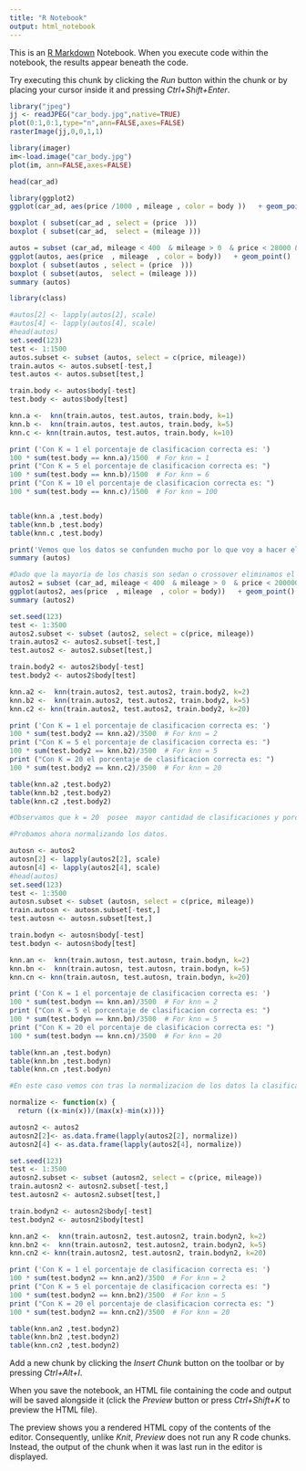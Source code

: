 ---
title: "R Notebook"
output: html_notebook
---

This is an [R Markdown](http://rmarkdown.rstudio.com) Notebook. When you execute code within the notebook, the results appear beneath the code. 

Try executing this chunk by clicking the *Run* button within the chunk or by placing your cursor inside it and pressing *Ctrl+Shift+Enter*. 

```{r}
library("jpeg")
jj <- readJPEG("car_body.jpg",native=TRUE)
plot(0:1,0:1,type="n",ann=FALSE,axes=FALSE)
rasterImage(jj,0,0,1,1)

```

```{r}
library(imager)
im<-load.image("car_body.jpg")
plot(im, ann=FALSE,axes=FALSE)
```

```{r}
head(car_ad)
```

```{r}
library(ggplot2)
ggplot(car_ad, aes(price /1000 , mileage , color = body ))   + geom_point() 
```

```{r}
boxplot ( subset(car_ad , select = (price  )))
boxplot ( subset(car_ad,  select = (mileage )))

```

```{r}

autos = subset (car_ad, mileage < 400  & mileage > 0  & price < 28000 & price > 5000)
ggplot(autos, aes(price  , mileage  , color = body))   + geom_point() 
boxplot ( subset(autos , select = (price  )))
boxplot ( subset(autos,  select = (mileage )))
summary (autos)

```

```{r}

library(class)

#autos[2] <- lapply(autos[2], scale)
#autos[4] <- lapply(autos[4], scale)
#head(autos)
set.seed(123) 
test <- 1:1500
autos.subset <- subset (autos, select = c(price, mileage))
train.autos <- autos.subset[-test,]
test.autos <- autos.subset[test,]

train.body <- autos$body[-test]
test.body <- autos$body[test]

knn.a <-  knn(train.autos, test.autos, train.body, k=1)
knn.b <-  knn(train.autos, test.autos, train.body, k=5)
knn.c <- knn(train.autos, test.autos, train.body, k=10)

print ('Con K = 1 el porcentaje de clasificacion correcta es: ')
100 * sum(test.body == knn.a)/1500  # For knn = 1
print ("Con K = 5 el porcentaje de clasificacion correcta es: ")
100 * sum(test.body == knn.b)/1500  # For knn = 6
print ("Con K = 10 el porcentaje de clasificacion correcta es: ")
100 * sum(test.body == knn.c)/1500  # For knn = 100

```

```{r}

```

```{r}
table(knn.a ,test.body)
table(knn.b ,test.body)
table(knn.c ,test.body)
```

```{r}
print('Vemos que los datos se confunden mucho por lo que voy a hacer el mismo análisis con menos tipos de chasis ')
summary (autos)
```
```{r}
#Dado que la mayoría de los chasis son sedan o crossover eliminamos el resto de los tipos de chasis
autos2 = subset (car_ad, mileage < 400  & mileage > 0  & price < 200000 & price > 5000 & (body == "crossover" | body == "sedan")  )
ggplot(autos2, aes(price  , mileage  , color = body))   + geom_point() 
summary (autos2)
```

```{r}

set.seed(123) 
test <- 1:3500
autos2.subset <- subset (autos2, select = c(price, mileage))
train.autos2 <- autos2.subset[-test,]
test.autos2 <- autos2.subset[test,]

train.body2 <- autos2$body[-test]
test.body2 <- autos2$body[test]

knn.a2 <-  knn(train.autos2, test.autos2, train.body2, k=2)
knn.b2 <-  knn(train.autos2, test.autos2, train.body2, k=5)
knn.c2 <- knn(train.autos2, test.autos2, train.body2, k=20)

print ('Con K = 1 el porcentaje de clasificacion correcta es: ')
100 * sum(test.body2 == knn.a2)/3500  # For knn = 2
print ("Con K = 5 el porcentaje de clasificacion correcta es: ")
100 * sum(test.body2 == knn.b2)/3500  # For knn = 5
print ("Con K = 20 el porcentaje de clasificacion correcta es: ")
100 * sum(test.body2 == knn.c2)/3500  # For knn = 20

```

```{r}
table(knn.a2 ,test.body2)
table(knn.b2 ,test.body2)
table(knn.c2 ,test.body2)

```

```{r}
#Observamos que k = 20  posee  mayor cantidad de clasificaciones y porcentaje de proyecciones correctas.   Aunque con un porcentaje de predicciones correctas  pequeño.

#Probamos ahora normalizando los datos.
```

```{r}
autosn <- autos2
autosn[2] <- lapply(autos2[2], scale)
autosn[4] <- lapply(autos2[4], scale)
#head(autos)
set.seed(123) 
test <- 1:3500
autosn.subset <- subset (autosn, select = c(price, mileage))
train.autosn <- autosn.subset[-test,]
test.autosn <- autosn.subset[test,]

train.bodyn <- autosn$body[-test]
test.bodyn <- autosn$body[test]

knn.an <-  knn(train.autosn, test.autosn, train.bodyn, k=2)
knn.bn <-  knn(train.autosn, test.autosn, train.bodyn, k=5)
knn.cn <- knn(train.autosn, test.autosn, train.bodyn, k=20)

print ('Con K = 1 el porcentaje de clasificacion correcta es: ')
100 * sum(test.bodyn == knn.an)/3500  # For knn = 2
print ("Con K = 5 el porcentaje de clasificacion correcta es: ")
100 * sum(test.bodyn == knn.bn)/3500  # For knn = 5
print ("Con K = 20 el porcentaje de clasificacion correcta es: ")
100 * sum(test.bodyn == knn.cn)/3500  # For knn = 20

```

```{r}
table(knn.an ,test.bodyn)
table(knn.bn ,test.bodyn)
table(knn.cn ,test.bodyn)
```

```{r}
#En este caso vemos con tras la normalizacion de los datos la clasificacion de los sedan mejoro pero la de los crossover empeoro.
```

```{r}
normalize <- function(x) {
  return ((x-min(x))/(max(x)-min(x)))}
```

```{r}
autosn2 <- autos2
autosn2[2]<- as.data.frame(lapply(autos2[2], normalize))
autosn2[4] <- as.data.frame(lapply(autos2[4], normalize))

set.seed(123) 
test <- 1:3500
autosn2.subset <- subset (autosn2, select = c(price, mileage))
train.autosn2 <- autosn2.subset[-test,]
test.autosn2 <- autosn2.subset[test,]

train.bodyn2 <- autosn2$body[-test]
test.bodyn2 <- autosn2$body[test]

knn.an2 <-  knn(train.autosn2, test.autosn2, train.bodyn2, k=2)
knn.bn2 <-  knn(train.autosn2, test.autosn2, train.bodyn2, k=5)
knn.cn2 <- knn(train.autosn2, test.autosn2, train.bodyn2, k=20)

print ('Con K = 1 el porcentaje de clasificacion correcta es: ')
100 * sum(test.bodyn2 == knn.an2)/3500  # For knn = 2
print ("Con K = 5 el porcentaje de clasificacion correcta es: ")
100 * sum(test.bodyn2 == knn.bn2)/3500  # For knn = 5
print ("Con K = 20 el porcentaje de clasificacion correcta es: ")
100 * sum(test.bodyn2 == knn.cn2)/3500  # For knn = 20
```

```{r}
table(knn.an2 ,test.bodyn2)
table(knn.bn2 ,test.bodyn2)
table(knn.cn2 ,test.bodyn2)
```

Add a new chunk by clicking the *Insert Chunk* button on the toolbar or by pressing *Ctrl+Alt+I*.

When you save the notebook, an HTML file containing the code and output will be saved alongside it (click the *Preview* button or press *Ctrl+Shift+K* to preview the HTML file).

The preview shows you a rendered HTML copy of the contents of the editor. Consequently, unlike *Knit*, *Preview* does not run any R code chunks. Instead, the output of the chunk when it was last run in the editor is displayed.
